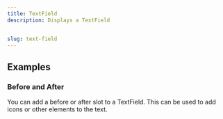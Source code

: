 ```yaml
---
title: TextField
description: Displays a TextField


slug: text-field
---
```


<ComponentPreview name="text-field/preview" />


## Examples

### Before and After 

You can add a before or after slot to a TextField. This can be used to add icons or other elements to the text.


<ComponentPreview name="text-field/before-after" />






